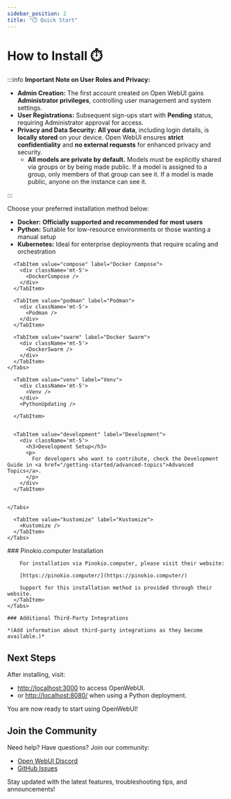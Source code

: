 ```yaml
---
sidebar_position: 2
title: "⏱️ Quick Start"
---
```




<TopBanners />

# How to Install ⏱️

:::info **Important Note on User Roles and Privacy:**

- **Admin Creation:** The first account created on Open WebUI gains **Administrator privileges**, controlling user management and system settings.
- **User Registrations:** Subsequent sign-ups start with **Pending** status, requiring Administrator approval for access.
- **Privacy and Data Security:** **All your data**, including login details, is **locally stored** on your device. Open WebUI ensures **strict confidentiality** and **no external requests** for enhanced privacy and security.
  - **All models are private by default.** Models must be explicitly shared via groups or by being made public. If a model is assigned to a group, only members of that group can see it. If a model is made public, anyone on the instance can see it.

:::

Choose your preferred installation method below:

- **Docker:** **Officially supported and recommended for most users**
- **Python:** Suitable for low-resource environments or those wanting a manual setup
- **Kubernetes:** Ideal for enterprise deployments that require scaling and orchestration


<Tabs>
  <TabItem value="docker" label="Docker">
    <Tabs>
      <TabItem value="docker" label="Docker">
        <div className='mt-5'>
          <ManualDocker />
          <DataStorage />
          <DockerUpdating />
        </div>
      </TabItem>

      <TabItem value="compose" label="Docker Compose">
        <div className='mt-5'>
          <DockerCompose />
        </div>
      </TabItem>

      <TabItem value="podman" label="Podman">
        <div className='mt-5'>
          <Podman />
        </div>
      </TabItem>

      <TabItem value="swarm" label="Docker Swarm">
        <div className='mt-5'>
          <DockerSwarm />
        </div>
      </TabItem>
    </Tabs>

  </TabItem>
  <TabItem value="python" label="Python">
    <Tabs>
      <TabItem value="conda" label="Conda">
        <div className='mt-5'>
          <Conda />
        </div>
        <PythonUpdating />
      </TabItem>

      <TabItem value="venv" label="Venv">
        <div className='mt-5'>
          <Venv />
        </div>
        <PythonUpdating />

      </TabItem>


      <TabItem value="development" label="Development">
        <div className='mt-5'>
          <h3>Development Setup</h3>
          <p>
            For developers who want to contribute, check the Development Guide in <a href="/getting-started/advanced-topics">Advanced Topics</a>.
          </p>
        </div>
      </TabItem>


    </Tabs>
  </TabItem>

  <TabItem value="kubernetes" label="Kubernetes">
    <Tabs>
      <TabItem value="helm" label="Helm">
        <Helm />
      </TabItem>

      <TabItem value="kustomize" label="Kustomize">
        <Kustomize />
      </TabItem>
    </Tabs>
  </TabItem>


  <TabItem value="third-party" label="Third Party">
    <Tabs>
      <TabItem value="pinokio-computer" label="Pinokio.computer">
        ### Pinokio.computer Installation

        For installation via Pinokio.computer, please visit their website:

        [https://pinokio.computer/](https://pinokio.computer/)

        Support for this installation method is provided through their website.
      </TabItem>
    </Tabs>

    ### Additional Third-Party Integrations

    *(Add information about third-party integrations as they become available.)*
  </TabItem>
</Tabs>

## Next Steps

After installing, visit:

- [http://localhost:3000](http://localhost:3000) to access OpenWebUI.
- or [http://localhost:8080/](http://localhost:8080/) when using a Python deployment.

You are now ready to start using OpenWebUI!

## Join the Community

Need help? Have questions? Join our community:

- [Open WebUI Discord](https://discord.gg/5rJgQTnV4s)
- [GitHub Issues](https://github.com/open-webui/open-webui/issues)

Stay updated with the latest features, troubleshooting tips, and announcements!
